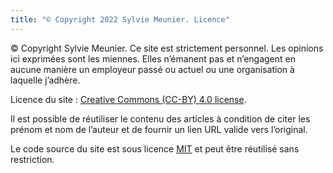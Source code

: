 ```yaml
---
title: "© Copyright 2022 Sylvie Meunier. Licence"
---
```

© Copyright Sylvie Meunier. Ce site est strictement personnel. Les opinions ici exprimées sont les miennes. Elles n'émanent pas et n'engagent en aucune manière un employeur passé ou actuel ou une organisation à laquelle j'adhère. 

Licence du site : [Creative Commons (CC-BY) 4.0 license](https://creativecommons.org/licenses/by/4.0/legalcode).

Il est possible de réutiliser le contenu des articles à condition de citer les prénom et nom de l'auteur et de fournir un lien URL valide vers l'original. 

Le code source du site est sous licence [MIT](https://opensource.org/licenses/MIT) et peut être réutilisé sans restriction.
